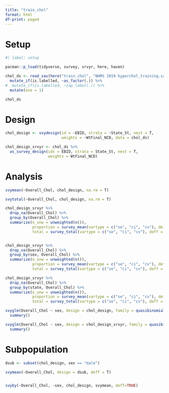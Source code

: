 ```yaml
---
title: "train_chol"
format: html
df-print: paged
---
```


# Setup

```r
#| label: setup

pacman::p_load(tidyverse, survey, srvyr, here, haven)

chol_ds <- read_sav(here("train_chol", "NHMS 2019 hyperchol_training.sav")) %>% 
  mutate_if(is.labelled, ~as_factor(.)) %>% 
#  mutate_if(is.labelled, ~zap_label(.)) %>% 
  mutate(one = 1)

chol_ds
```

# Design

```r
chol_design <- svydesign(id = ~EBID, strata = ~State_St, nest = T,
                         weights = ~WtFinal_NCD, data = chol_ds)

chol_design_srvyr <- chol_ds %>% 
  as_survey_design(ids = EBID, strata = State_St, nest = T, 
                   weights = WtFinal_NCD)

```

# Analysis

```r
svymean(~Overall_Chol, chol_design, na.rm = T) 

svytotal(~Overall_Chol, chol_design, na.rm = T) 

chol_design_srvyr %>%
  drop_na(Overall_Chol) %>% 
  group_by(Overall_Chol) %>%
  summarize(n_unw = unweighted(n()),
            proportion = survey_mean(vartype = c("se", "ci", "cv"), deff = T),
            total = survey_total(vartype = c("se", "ci", "cv"), deff = T))


chol_design_srvyr %>%
  drop_na(Overall_Chol) %>% 
  group_by(sex, Overall_Chol) %>%
  summarize(n_unw = unweighted(n()),
            proportion = survey_mean(vartype = c("se", "ci", "cv"), deff = T),
            total = survey_total(vartype = c("se", "ci", "cv"), deff = T))

chol_design_srvyr %>%
  drop_na(Overall_Chol) %>% 
  group_by(state, Overall_Chol) %>%
  summarize(n_unw = unweighted(n()),
            proportion = survey_mean(vartype = c("se", "ci", "cv"), deff = T),
            total = survey_total(vartype = c("se", "ci", "cv"), deff = T))

svyglm(Overall_Chol ~ sex, design = chol_design, family = quasibinomial()) %>% 
  summary()

svyglm(Overall_Chol ~ sex, design = chol_design_srvyr, family = quasibinomial()) %>% 
  summary()

```

# Subpopulation

```r
dsub <- subset(chol_design, sex == "male")

svymean(~Overall_Chol, design = dsub, deff = T)


svyby(~Overall_Chol, ~sex, chol_design, svymean, deff=TRUE)

```

